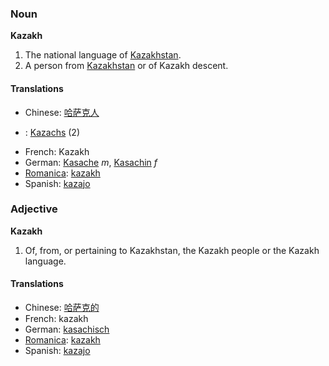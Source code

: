 ===Noun===
'''Kazakh'''

#The national language of [[Kazakhstan]].
#A person from [[Kazakhstan]] or of Kazakh descent.

====Translations====
*Chinese: [[哈萨克人]]
*{{nl}}: [[Kazachs]] (2)
*French: Kazakh
*German: [[Kasache]] ''m'', [[Kasachin]] ''f''
*[[Romanica]]: [[kazakh]]
*Spanish: [[kazajo]]

===Adjective===
'''Kazakh'''

#Of, from, or pertaining to Kazakhstan, the Kazakh people or the Kazakh language.

====Translations====
*Chinese: [[哈萨克的]]
*French: kazakh
*German: [[kasachisch]]
*[[Romanica]]: [[kazakh]]
*Spanish: [[kazajo]]
